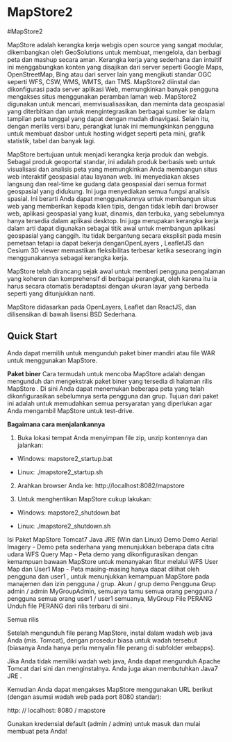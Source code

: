 # MapStore2 {#hari_kedelapann}




#MapStore2

MapStore adalah kerangka kerja webgis open source yang sangat modular, dikembangkan oleh GeoSolutions untuk membuat, mengelola, dan berbagi peta dan mashup secara aman. Kerangka kerja yang sederhana dan intuitif ini menggabungkan konten yang disajikan dari server seperti Google Maps, OpenStreetMap, Bing atau dari server lain yang mengikuti standar OGC seperti WFS, CSW, WMS, WMTS, dan TMS. MapStore2 diinstal dan dikonfigurasi pada server aplikasi Web, memungkinkan banyak pengguna mengakses situs menggunakan peramban laman web. MapStore2 digunakan untuk mencari, memvisualisasikan, dan meminta data geospasial yang diterbitkan dan untuk mengintegrasikan berbagai sumber ke dalam tampilan peta tunggal yang dapat dengan mudah dinavigasi. Selain itu, dengan merilis versi baru, perangkat lunak ini memungkinkan pengguna untuk membuat dasbor untuk hosting widget seperti peta mini, grafik statistik, tabel dan banyak lagi.

MapStore bertujuan untuk menjadi kerangka kerja produk dan webgis. Sebagai produk geoportal standar, ini adalah produk berbasis web untuk visualisasi dan analisis peta yang memungkinkan Anda membangun situs web interaktif geospasial atau layanan web. Ini menyediakan akses langsung dan real-time ke gudang data geospasial dari semua format geospasial yang didukung. Ini juga menyediakan semua fungsi analisis spasial. Ini berarti Anda dapat menggunakannya untuk membangun situs web yang memberikan kepada klien tipis, dengan tidak lebih dari browser web, aplikasi geospasial yang kuat, dinamis, dan terbuka, yang sebelumnya hanya tersedia dalam aplikasi desktop. Ini juga merupakan kerangka kerja dalam arti dapat digunakan sebagai titik awal untuk membangun aplikasi geospasial yang canggih. Itu tidak bergantung secara eksplisit pada mesin pemetaan tetapi ia dapat bekerja denganOpenLayers , LeafletJS dan Cesium 3D viewer memastikan fleksibilitas terbesar ketika seseorang ingin menggunakannya sebagai kerangka kerja.

MapStore telah dirancang sejak awal untuk memberi pengguna pengalaman yang koheren dan komprehensif di berbagai perangkat, oleh karena itu ia harus secara otomatis beradaptasi dengan ukuran layar yang berbeda seperti yang ditunjukkan nanti.

MapStore didasarkan pada OpenLayers, Leaflet dan ReactJS, dan dilisensikan di bawah lisensi BSD Sederhana.

## Quick Start
Anda dapat memilih untuk mengunduh paket biner mandiri atau file WAR untuk menggunakan  MapStore.

**Paket biner**
Cara termudah untuk mencoba MapStore adalah dengan mengunduh dan mengekstrak paket biner yang tersedia di halaman rilis MapStore . Di sini Anda dapat menemukan beberapa peta yang telah dikonfigurasikan sebelumnya serta pengguna dan grup. Tujuan dari paket ini adalah untuk memudahkan semua persyaratan yang diperlukan agar Anda mengambil MapStore untuk test-drive.

**Bagaimana cara menjalankannya**

1. Buka lokasi tempat Anda menyimpan file zip, unzip kontennya dan jalankan:

  - Windows: mapstore2_startup.bat

  - Linux: ./mapstore2_startup.sh

2. Arahkan browser Anda ke: http://localhost:8082/mapstore

3. Untuk menghentikan MapStore cukup lakukan:

  - Windows: mapstore2_shutdown.bat

  - Linux: ./mapstore2_shutdown.sh


Isi Paket
MapStore
Tomcat7
Java JRE (Win dan Linux)
Demo Demo
Aerial Imagery - Demo peta sederhana yang menunjukkan beberapa data citra udara
WFS Query Map - Peta demo yang dikonfigurasikan dengan kemampuan bawaan MapStore untuk menanyakan fitur melalui WFS
User Map dan User1 Map - Peta masing-masing hanya dapat dilihat oleh pengguna dan user1 , untuk menunjukkan kemampuan MapStore pada manajemen dan izin pengguna / grup.
Akun / grup demo
Pengguna	Grup
admin / admin	MyGroupAdmin, semuanya
tamu	semua orang
pengguna / pengguna	semua orang
user1 / user1	semuanya, MyGroup
File PERANG
Unduh file PERANG dari rilis terbaru di sini .

Semua rilis

Setelah mengunduh file perang MapStore, instal dalam wadah web java Anda (mis. Tomcat), dengan prosedur biasa untuk wadah tersebut (biasanya Anda hanya perlu menyalin file perang di subfolder webapps).

Jika Anda tidak memiliki wadah web java, Anda dapat mengunduh Apache Tomcat dari sini dan menginstalnya. Anda juga akan membutuhkan Java7 JRE .

Kemudian Anda dapat mengakses MapStore menggunakan URL berikut (dengan asumsi wadah web pada port 8080 standar):

http: // localhost: 8080 / mapstore

Gunakan kredensial default (admin / admin) untuk masuk dan mulai membuat peta Anda!

